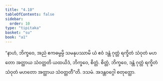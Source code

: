 ```yaml
---
title: "4.10"
tableOfContents: false
sidebar:
  order: 10
type: "tipitaka"
basket: "su"
book: "a1"
---
```



<DynamicBreadcrumb />

<Division number="40" book="a1" e="ch" v="15" p="7">

<Paragraph number="84" book="a1">
“နာဟံ, ဘိက္ခဝေ, အညံ ဧကဓမ္မမ္ပိ သမနုပဿာမိ ယံ ဧဝံ ဒန္တံ ဂုတ္တံ ရက္ခိတံ သံဝုတံ မဟတော အတ္ထာယ သံဝတ္တတိ ယထယိဒံ, ဘိက္ခဝေ, စိတ္တံ. စိတ္တံ, ဘိက္ခဝေ, ဒန္တံ ဂုတ္တံ ရက္ခိတံ သံဝုတံ မဟတော အတ္ထာယ သံဝတ္တတီ”တိ.

</Paragraph>
</Division>

<Paragraph number="85" type="center" book="a1">
ဒသမံ.



</Paragraph>

<Paragraph number="86" type="center" book="a1">
အဒန္တဝဂ္ဂေါ စတုတ္ထော.
</Paragraph>